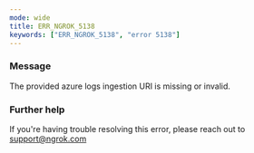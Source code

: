 ```yaml
---
mode: wide
title: ERR_NGROK_5138
keywords: ["ERR_NGROK_5138", "error 5138"]
---
```


### Message

The provided azure logs ingestion URI is missing or invalid.

### Further help

If you're having trouble resolving this error, please reach out to [support@ngrok.com](mailto:support@ngrok.com?subject=Help%20with%20ERR_NGROK_5138)
